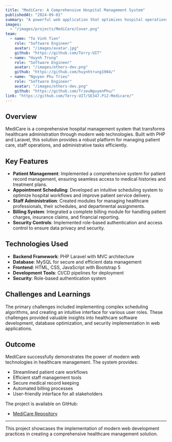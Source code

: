 ```yaml
---
title: "MediCare: A Comprehensive Hospital Management System"
publishedAt: "2024-09-01"
summary: "A powerful web application that optimizes hospital operations by streamlining patient care, staff management, and administrative workflows using Laravel and MySQL."
images:
  - "/images/projects/MediCare/Cover.png"
team:
  - name: "To Vinh Tien"
    role: "Software Engineer"
    avatar: "/images/avatar.jpg"
    github: "https://github.com/Terry-UIT"
  - name: "Huynh Trung"
    role: "Software Engineer"
    avatar: "/images/others-dev.png"
    github: "https://github.com/huynhtrung1904/"
  - name: "Nguyen Phu Trieu"
    role: "Software Engineer"
    avatar: "/images/others-dev.png"
    github: "https://github.com/TrieuNguyenPhu/"
link: "https://github.com/Terry-UIT/SE347.P12-Medicare/"
---
```


## Overview

MediCare is a comprehensive hospital management system that transforms healthcare administration through modern web technologies. Built with PHP and Laravel, this solution provides a robust platform for managing patient care, staff operations, and administrative tasks efficiently.

## Key Features

- **Patient Management**: Implemented a comprehensive system for patient record management, ensuring seamless access to medical histories and treatment plans.
- **Appointment Scheduling**: Developed an intuitive scheduling system to optimize hospital workflows and improve patient service delivery.
- **Staff Administration**: Created modules for managing healthcare professionals, their schedules, and departmental assignments.
- **Billing System**: Integrated a complete billing module for handling patient charges, insurance claims, and financial reporting.
- **Security Controls**: Implemented role-based authentication and access control to ensure data privacy and security.

## Technologies Used

- **Backend Framework**: PHP Laravel with MVC architecture
- **Database**: MySQL for secure and efficient data management
- **Frontend**: HTML, CSS, JavaScript with Bootstrap 5
- **Development Tools**: CI/CD pipelines for deployment
- **Security**: Role-based authentication system

## Challenges and Learnings

The primary challenges included implementing complex scheduling algorithms, and creating an intuitive interface for various user roles. These challenges provided valuable insights into healthcare software development, database optimization, and security implementation in web applications.

## Outcome

MediCare successfully demonstrates the power of modern web technologies in healthcare management. The system provides:

- Streamlined patient care workflows
- Efficient staff management tools
- Secure medical record keeping
- Automated billing processes
- User-friendly interface for all stakeholders

The project is available on GitHub:
- [MediCare Repository](https://github.com/Terry-UIT/SE347.P12-Medicare/)

---

This project showcases the implementation of modern web development practices in creating a comprehensive healthcare management solution.